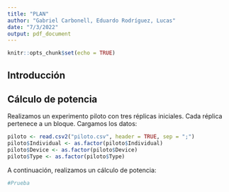 ```yaml
---
title: "PLAN"
author: "Gabriel Carbonell, Eduardo Rodríguez, Lucas"
date: "7/3/2022"
output: pdf_document
---
```


```r
knitr::opts_chunk$set(echo = TRUE)
```

## Introducción

## Cálculo de potencia 

Realizamos un experimento piloto con tres réplicas iniciales. Cada réplica pertenece a un bloque. Cargamos los datos:

```r
piloto <- read.csv2("piloto.csv", header = TRUE, sep = ";")
piloto$Individual <- as.factor(piloto$Individual)
piloto$Device <- as.factor(piloto$Device)
piloto$Type <- as.factor(piloto$Type)
```

A continuación, realizamos un cálculo de potencia:

```r
#Prueba
```


